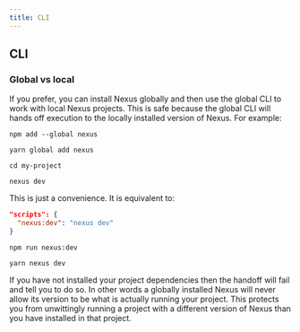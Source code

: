 ```yaml
---
title: CLI
---
```


## CLI

### Global vs local

If you prefer, you can install Nexus globally and then use the global CLI to work with local Nexus projects. This is safe because the global CLI will hands off execution to the locally installed version of Nexus. For example:

```bash-symbol
npm add --global nexus
```

```bash-symbol
yarn global add nexus
```

```bash-symbol
cd my-project
```

```bash-symbol
nexus dev
```

This is just a convenience. It is equivalent to:

```json
"scripts": {
  "nexus:dev": "nexus dev"
}
```

```bash-symbol
npm run nexus:dev
```

```bash-symbol
yarn nexus dev
```

If you have not installed your project dependencies then the handoff will fail and tell you to do so. In other words a globally installed Nexus will never allow its version to be what is actually running your project. This protects you from unwittingly running a project with a different version of Nexus than you have installed in that project.
